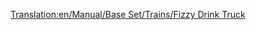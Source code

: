 [[Translation:en/Manual/Base Set/Trains/Fizzy Drink Truck]]
{{en/Manual/Base Set/Trains/Trains Carriages new|NormalCost=£1,130 ($2,260)
|NormalWeight=18 / 21 t
|Picture=[[File:en/Manual/Base Set/Trains/Fuzzydrinktruck.png]]
|NormalCapacity=25 fizzy drinks
|MonoCost="
|MonoWeight="
|MonoCapacity=30 fizzy drinks
|MagCost="
|MagWeight=18 / 22 t
|MagCapacity=32 fizzy drinks
|Description=They transport [[en/Fizzy Drink]]
}}